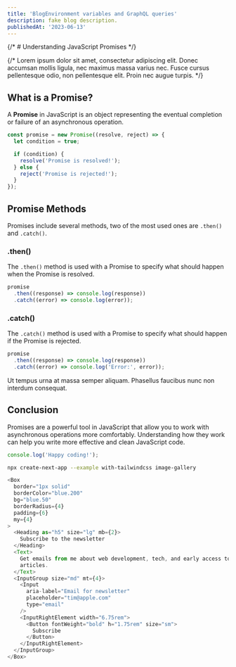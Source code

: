 ```yaml
---
title: 'BlogEnvironment variables and GraphQL queries'
description: fake blog description.
publishedAt: '2023-06-13'
---
```


{/* # Understanding JavaScript Promises */}

{/* Lorem ipsum dolor sit amet, consectetur adipiscing elit. Donec accumsan mollis ligula, nec maximus massa varius nec. Fusce cursus pellentesque odio, non pellentesque elit. Proin nec augue turpis. */}

## What is a Promise?

A **Promise** in JavaScript is an object representing the eventual completion or failure of an asynchronous operation.

```javascript
const promise = new Promise((resolve, reject) => {
  let condition = true;

  if (condition) {
    resolve('Promise is resolved!');
  } else {
    reject('Promise is rejected!');
  }
});
```

## Promise Methods

Promises include several methods, two of the most used ones are `.then()` and `.catch()`.

### .then()

The `.then()` method is used with a Promise to specify what should happen when the Promise is resolved.

```javascript
promise
  .then((response) => console.log(response))
  .catch((error) => console.log(error));
```

### .catch()

The `.catch()` method is used with a Promise to specify what should happen if the Promise is rejected.

```javascript
promise
  .then((response) => console.log(response))
  .catch((error) => console.log('Error:', error));
```

Ut tempus urna at massa semper aliquam. Phasellus faucibus nunc non interdum consequat.

## Conclusion

Promises are a powerful tool in JavaScript that allow you to work with asynchronous operations more comfortably. Understanding how they work can help you write more effective and clean JavaScript code.

```javascript
console.log('Happy coding!');
```

```bash
npx create-next-app --example with-tailwindcss image-gallery
```

```js title="components/Subscribe.js"
<Box
  border="1px solid"
  borderColor="blue.200"
  bg="blue.50"
  borderRadius={4}
  padding={6}
  my={4}
>
  <Heading as="h5" size="lg" mb={2}>
    Subscribe to the newsletter
  </Heading>
  <Text>
    Get emails from me about web development, tech, and early access to new
    articles.
  </Text>
  <InputGroup size="md" mt={4}>
    <Input
      aria-label="Email for newsletter"
      placeholder="tim@apple.com"
      type="email"
    />
    <InputRightElement width="6.75rem">
      <Button fontWeight="bold" h="1.75rem" size="sm">
        Subscribe
      </Button>
    </InputRightElement>
  </InputGroup>
</Box>
```
